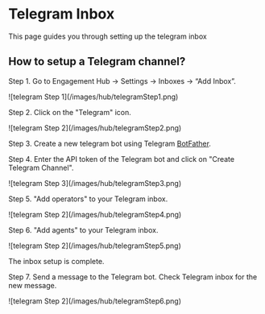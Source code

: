 # Telegram Inbox

This page guides you through setting up the telegram inbox

## How to setup a Telegram channel?

Step 1. Go to Engagement Hub → Settings → Inboxes → “Add Inbox”.

<Frame>![telegram Step 1](/images/hub/telegramStep1.png)</Frame>

Step 2. Click on the "Telegram" icon.

<Frame>![telegram Step 2](/images/hub/telegramStep2.png)</Frame>

Step 3. Create a new telegram bot using Telegram [BotFather](https://telegram.me/BotFather).

Step 4. Enter the API token of the Telegram bot and click on "Create Telegram Channel".

<Frame>![telegram Step 3](/images/hub/telegramStep3.png)</Frame>

Step 5. "Add operators" to your Telegram inbox.

<Frame>![telegram Step 2](/images/hub/telegramStep4.png)</Frame>

Step 6. "Add agents" to your Telegram inbox.

<Frame>![telegram Step 2](/images/hub/telegramStep5.png)</Frame>

The inbox setup is complete.

Step 7. Send a message to the Telegram bot. Check Telegram inbox for the new message.

<Frame>![telegram Step 2](/images/hub/telegramStep6.png)</Frame>


